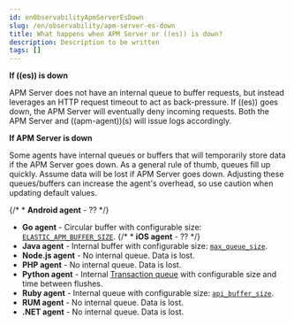 ```yaml
---
id: enObservabilityApmServerEsDown
slug: /en/observability/apm-server-es-down
title: What happens when APM Server or ((es)) is down?
description: Description to be written
tags: []
---
```


<div id="apm-server-es-down"></div>

**If ((es)) is down**

APM Server does not have an internal queue to buffer requests,
but instead leverages an HTTP request timeout to act as back-pressure.
If ((es)) goes down, the APM Server will eventually deny incoming requests.
Both the APM Server and ((apm-agent))(s) will issue logs accordingly.

**If APM Server is down**

Some agents have internal queues or buffers that will temporarily store data if the APM Server goes down.
As a general rule of thumb, queues fill up quickly. Assume data will be lost if APM Server goes down.
Adjusting these queues/buffers can increase the agent's overhead, so use caution when updating default values.

{/* * **Android agent** - ?? */}
* **Go agent** - Circular buffer with configurable size: [`ELASTIC_APM_BUFFER_SIZE`](((apm-go-ref))/configuration.html#config-api-buffer-size).
{/* * **iOS agent** - ?? */}
* **Java agent** - Internal buffer with configurable size: [`max_queue_size`](((apm-java-ref))/config-reporter.html#config-max-queue-size).
* **Node.js agent** - No internal queue. Data is lost.
* **PHP agent** - No internal queue. Data is lost.
* **Python agent** - Internal [Transaction queue](((apm-py-ref))/tuning-and-overhead.html#tuning-queue) with configurable size and time between flushes.
* **Ruby agent** - Internal queue with configurable size: [`api_buffer_size`](((apm-ruby-ref))/configuration.html#config-api-buffer-size).
* **RUM agent** - No internal queue. Data is lost.
* **.NET agent** - No internal queue. Data is lost.

